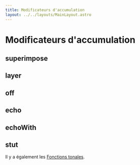 ```yaml
---
title: Modificateurs d'accumulation
layout: ../../layouts/MainLayout.astro
---
```



# Modificateurs d'accumulation

## superimpose

<JsDoc client:idle name="Pattern.superimpose" h={0} />

## layer

<JsDoc client:idle name="Pattern.layer" h={0} />

## off

<JsDoc client:idle name="Pattern.off" h={0} />

## echo

<JsDoc client:idle name="Pattern.echo" h={0} />

## echoWith

<JsDoc client:idle name="echoWith" h={0} />

## stut

<JsDoc client:idle name="stut" h={0} />

Il y a également les [Fonctions tonales](/learn/tonal).
